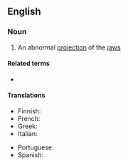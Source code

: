 ==English==

===Noun===
{{wikipedia}}
{{en-noun|~}}

# An abnormal [[projection]] of the [[jaw]]s

====Related terms====
* {{l|en|prognathic}}

====Translations====
{{trans-top|abnormal projection of jaws}}
* Finnish: {{t|fi|prognatia}}
* French: {{t+|fr|prognathisme|f}}
* Greek: {{t+|el|προγναθισμός|m}}
* Italian: {{t+|it|prognatismo|m}}
{{trans-mid}}
* Portuguese: {{t|pt|prognatismo|m}}
* Spanish: {{t+|es|prognatismo|m}}
{{trans-bottom}}